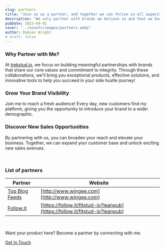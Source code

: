 ```yaml
---
slug: partners
title: "Join us as a partner, and together we can thrive in all aspects of life."
description: "We only partner with brands we believe in and that we know our followers will benefit from."
pubDate: 2023-04-01
cover: "../assets/images/partners.webp"
author: Damien Wright
# draft: false
---
```


### Why Partner with Me?

At <a href="https://trekstud.io" title="Partner with me" class="text-primary font-medium">trekstud.io</a>, we focus on building meaningful partnerships with brands that share our core values and commitment to integrity. Through these collaborations, we'll bring you exceptional products, effective solutions, and innovative tools to help you succeed in your side hustle journey!

### Grow Your Brand Visibility

Join me to reach a fresh audience! Every day, new customers find my platform, giving you the opportunity to introduce your brand to a wider demographic.

### Discover New Sales Opportunities

By partnering with us, you can broaden your reach and elevate your business. Together, we can expand your customer base and unlock exciting new sales avenues.

&nbsp;

### List of partners

| Partner | Website |
| ----------- | ----------- |
| [Top Blog Feeds](http://www.wingee.com) | [http://www.wingee.com](http://www.wingee.com) |
| [Follow.it](https://follow.it/fitstud-io?leanpub) | [https://follow.it/fitstud-io?leanpub](https://follow.it/fitstud-io?leanpub) |

&nbsp;

Want your product here? Become a partner by connecting with me.

<a href="/contact" class="btn btn-primary mt-8">Get In Touch</a>
